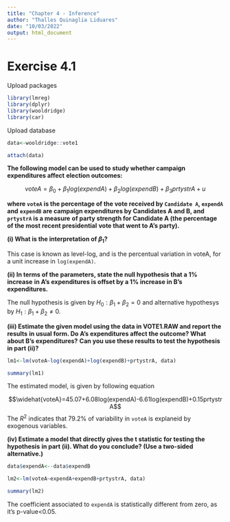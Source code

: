---
title: "Chapter 4 - Inference"
author: "Thalles Quinaglia Liduares"
date: "10/03/2022"
output: html_document
---

# Exercise 4.1

Upload packages

```{r, warning=FALSE, message=FALSE}

library(lmreg)
library(dplyr)
library(wooldridge)
library(car)

```

Upload database

```{r, warning=FALSE, message=FALSE}

data<-wooldridge::vote1

attach(data)

```


**The following model can be used to study whether campaign expenditures affect** 
**election outcomes:**

$$voteA=\beta_0+\beta_1log(expendA)+\beta_2log(expendB)+\beta_3prtystrA+u$$

**where `voteA` is the percentage of the vote received by `Candidate A`, `expendA` and** 
**`expendB` are campaign expenditures by Candidates A and B, and `prtystrA` is a measure**
**of party strength for Candidate A (the percentage of the most recent presidential**
**vote that went to A’s party).**

**(i) What is the interpretation of $\beta_1$?**

This case is known as level-log, and is the percentual variation in voteA, for a 
unit increase in `log(expendA)`.

**(ii) In terms of the parameters, state the null hypothesis that a 1% increase** 
**in A’s expenditures is offset by a 1% increase in B’s expenditures.**

 The null hypothesis is given by $H_0: \beta_{1}+\beta_{2}=0$ and alternative 
 hypothesys by $H_1: \beta_{1}+\beta_{2} \neq 0$.
 
**(iii) Estimate the given model using the data in VOTE1.RAW and report the results**
**in usual form. Do A’s expenditures affect the outcome? What about B’s expenditures?**
**Can you use these results to test the hypothesis in part (ii)?**

```{r}
lm1<-lm(voteA~log(expendA)+log(expendB)+prtystrA, data)

summary(lm1)
```


The estimated model, is given by following equation 

$$\widehat{voteA}=45.07+6.08log(expendA)-6.61log(expendB)+0.15prtystrA$$
The $R^2$ indicates that 79.2% of variability in `voteA` is explaneid by exogenous
variables.

**(iv) Estimate a model that directly gives the t statistic for testing the hypothesis**
**in part (ii). What do you conclude? (Use a two-sided alternative.)**

```{r}


data$expendA<--data$expendB

lm2<-lm(voteA~expendA+expendB+prtystrA, data)

summary(lm2)

```
The coefficient associated to `expendA` is statistically different from zero, as
it's p-value<0.05.
